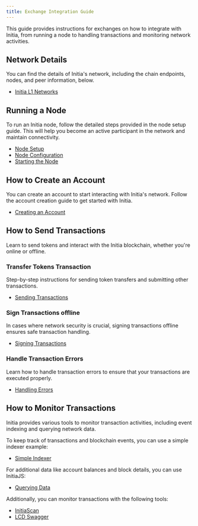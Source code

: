 ```yaml
---
title: Exchange Integration Guide
---
```


This guide provides instructions for exchanges on how to integrate with Initia, from running a node to handling transactions and monitoring network activities.

## Network Details

You can find the details of Initia's network, including the chain endpoints, nodes, and peer information, below.

- [Initia L1 Networks](/developers/developer-guides/networks/initia-l1)

## Running a Node

To run an Initia node, follow the detailed steps provided in the node setup guide. This will help you become an active participant in the network and maintain connectivity.

- [Node Setup](/developers/running-a-node/manual-setup/node-setup)
- [Node Configuration](/developers/running-a-node/manual-setup/node-configuration)
- [Starting the Node](/developers/running-a-node/manual-setup/starting-the-node)

## How to Create an Account

You can create an account to start interacting with Initia's network. Follow the account creation guide to get started with Initia.

- [Creating an Account](/developers/developer-guides/tools/sdks/initia-js/accounts)

## How to Send Transactions

Learn to send tokens and interact with the Initia blockchain, whether you're online or offline.

### Transfer Tokens Transaction

Step-by-step instructions for sending token transfers and submitting other transactions.

- [Sending Transactions](/developers/developer-guides/tools/sdks/initia-js/transactions/sending-transactions)

### Sign Transactions offline

In cases where network security is crucial, signing transactions offline ensures safe transaction handling.

- [Signing Transactions](/developers/developer-guides/tools/sdks/initia-js/transactions/signing-transactions)

### Handle Transaction Errors

Learn how to handle transaction errors to ensure that your transactions are executed properly.

- [Handling Errors](/developers/developer-guides/tools/sdks/initia-js/transactions/handling-errors)

## How to Monitor Transactions

Initia provides various tools to monitor transaction activities, including event indexing and querying network data.

To keep track of transactions and blockchain events, you can use a simple indexer example:

- [Simple Indexer](https://github.com/initia-labs/simple-indexer)

For additional data like account balances and block details, you can use InitiaJS:

- [Querying Data](/developers/developer-guides/tools/sdks/initia-js/querying-data)

Additionally, you can monitor transactions with the following tools:

- [InitiaScan](https://scan.testnet.initia.xyz/initiation-2)
- [LCD Swagger](https://lcd.initiation-2.initia.xyz/swagger/#/Service/GetTx)
